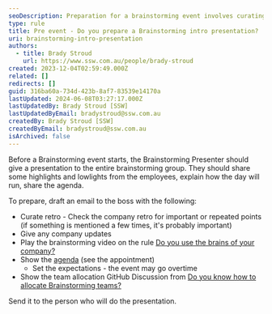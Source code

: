 ```yaml
---
seoDescription: Preparation for a brainstorming event involves curating key points from company retrospectives, sharing updates and agenda, playing a video on leveraging company brains, and allocating teams.
type: rule
title: Pre event - Do you prepare a Brainstorming intro presentation?
uri: brainstorming-intro-presentation
authors:
  - title: Brady Stroud
    url: https://www.ssw.com.au/people/brady-stroud
created: 2023-12-04T02:59:49.000Z
related: []
redirects: []
guid: 316ba60a-734d-423b-8af7-83539e14170a
lastUpdated: 2024-06-08T03:27:17.000Z
lastUpdatedBy: Brady Stroud [SSW]
lastUpdatedByEmail: bradystroud@ssw.com.au
createdBy: Brady Stroud [SSW]
createdByEmail: bradystroud@ssw.com.au
isArchived: false
---
```


Before a Brainstorming event starts, the Brainstorming Presenter should give a presentation to the entire brainstorming group. They should share some highlights and lowlights from the employees, explain how the day will run, share the agenda.

To prepare, draft an email to the boss with the following:

* Curate retro - Check the company retro for important or repeated points (if something is mentioned a few times, it's probably important)
* Give any company updates
* Play the brainstorming video on the rule [Do you use the brains of your company?](/use-the-brains-of-your-company)
* Show the [agenda](/brainstorming-agenda/) (see the appointment)
  * Set the expectations - the event may go overtime
* Show the team allocation GitHub Discussion from [Do you know how to allocate Brainstorming teams?](/brainstorming-team-allocation)

Send it to the person who will do the presentation.
